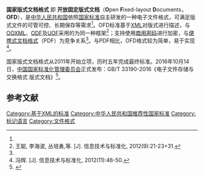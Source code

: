 {{expand|time=2017-01-01T15:17:48+00:00}}
{{noteTA
|G1=IT
}}
{{Infobox file format
| name = 国家版式文档格式
| icon = 
| iconcaption = 
| icon_size = 
| screenshot = 
| screenshot_size = 
| caption = 
|_noextcode = 
| extension = <tt>.ofd</tt>
|_nomimecode = 
| mime = 
| type code = 
| uniform_type = 
| conforms_to = 
| magic = 
| developer = 
| released =                <!-- {{start date and age|YYYY|mm|dd|df=yes/no}} -->
| latest_release_version = 
| latest_release_date =     <!-- {{start date and age|YYYY|mm|dd|df=yes/no}} -->
| genre = [[文件檔案格式|文件檔案格式]]
| container_for = 
| contained_by = 
| extended_from = [[XML|XML]]
| extended_to = 
| standard = GB/T 33190-2016
| free = 
| url = 
}}
'''国家版式文档格式''' 即 '''开放固定版式文档'''（'''O'''pen '''F'''ixed-layout '''D'''ocuments，'''OFD'''），是[[中华人民共和国|中华人民共和国]]依照[[国家标准|国家标准]]自主研发的一种电子文件格式，可满足版式文件的可管可控、长期保存等需求<ref name="cesi" />。OFD标准基于[[XML|XML]]对版式进行描述，与[[OOXML|OOXML]]、[[ODF|ODF]]及[[UOF|UOF]]采用的为同一种框架<ref>王聪, 李海波, 丛培勇,等. {{URL|http://www.ixueshu.com/document/ad3f8869ce9df3b3318947a18e7f9386.html|国家版式文档格式规范(OFD)中的技术方案}}[J]. 信息技术与标准化, 2012(9):21-23+31.</ref>；支持使用[[商用密码|商用密码]]进行加密，与[[便携式文档格式|便携式文档格式]]（PDF）为竞争关系<ref name="cesi" />。与PDF相比，OFD格式较为简单，易于实现<ref>冯辉. {{URL|http://www.ixueshu.com/document/868c759b74d31569318947a18e7f9386.html|OFD与PDF的关联和差异}}[J]. 信息技术与标准化, 2012(11):46-50.</ref>。

国家版式文档格式从2011年开始立项，历时五年完成最终标准。2016年10月14日，[[中国国家标准化管理委员会|中国国家标准化管理委员会]]正式发布：GB/T 33190-2016《电子文件存储与交换格式 版式文档》<ref name="cesi">{{cite web |url=http://www.cesi.cn/cesi/guanwanglanmu/gongzuodongtai/2016/1017/12871.html |title=版式文档格式标准OFD国家标准正式发布 |publisher=中国电子技术标准化研究院 |date=2016-10-17 |accessdate=2017-01-01 |deadurl=yes |archiveurl=https://web.archive.org/web/20170102092307/http://www.cesi.cn/cesi/guanwanglanmu/gongzuodongtai/2016/1017/12871.html |archivedate=2017-01-02 }}</ref>。

==参考文献==
{{reflist}}

{{Office document file formats}}
{{Document markup languages}}

[[Category:基于XML的标准|Category:基于XML的标准]]
[[Category:中华人民共和国推荐性国家标准|Category:中华人民共和国推荐性国家标准]]
[[Category:标记语言|Category:标记语言]]
[[Category:文件格式|Category:文件格式]]
